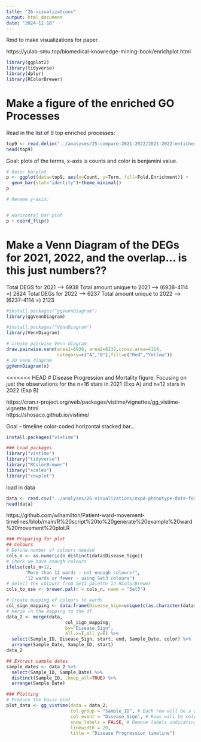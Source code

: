 ```yaml
---
title: "26-visualizations"
output: html_document
date: "2024-11-18"
---
```

Rmd to make visualizations for paper. 

https://yulab-smu.top/biomedical-knowledge-mining-book/enrichplot.html 

```r
library(ggplot2)
library(tidyverse)
library(dplyr)
library(RColorBrewer)
```


# Make a figure of the enriched GO Processes

Read in the list of 9 top enriched processes:
```r
top9 <- read.delim("../analyses/25-compare-2021-2022/2021-2022-entichedtop9_DAVID_separated.txt")
head(top9)
```
Goal: plots of the terms, x-axis is counts and color is benjamini value. 


```r

# Basic barplot
p <- ggplot(data=top9, aes(x=Count, y=Term, fill=Fold.Enrichment)) +
  geom_bar(stat="identity")+theme_minimal()
p

# Rename y-axis:


# Horizontal bar plot
p + coord_flip()
```

# Make a Venn Diagram of the DEGs for 2021, 2022, and the overlap... is this just numbers??

Total DEGS for 2021 --> 6938
Total amount unique to 2021 --> (6938-4114 =) 2824
Total DEGs for 2022 --> 6237
Total amount unique to 2022 --> (6237-4114 =) 2123
```r
#install.packages("ggVennDiagram")
library(ggVennDiagram)
```
```r
#install.packages("VennDiagram")
library(VennDiagram)
```



```r
# create pairwise Venn diagram 
draw.pairwise.venn(area1=6938, area2=6237,cross.area=4114, 
                   category=c("A","B"),fill=c("Red","Yellow"))
# 2D Venn diagram
ggVennDiagram(x) 
```

<<<<<<< HEAD
# Disease Progression and Mortality figure: 
Focusing on just the observations for the n=16 stars in 2021 (Exp A) and n=12 stars in 2022 (Exp B) 

https://cran.r-project.org/web/packages/vistime/vignettes/gg_vistime-vignette.html \    
https://shosaco.github.io/vistime/ 

 Goal -- timeline color-coded horizontal stacked bar... 

```r
install.packages("vistime")
```


```r
### Load packages
library("vistime")
library("tidyverse")
library("RColorBrewer")
library("scales")
library("cowplot")
```

load in data
```r
data <- read.csv("../analyses/26-visualizations/expA-phenotype-data-for-figure.csv")
head(data)
```
https://github.com/wlhamilton/Patient-ward-movement-timelines/blob/main/R%20script%20to%20generate%20example%20ward%20movement%20plot.R 

```r
### Preparing for plot
## Colours
# Define number of colours needed
cols_n <- as.numeric(n_distinct(data$Disease_Sign))
# Check we have enough colours
ifelse(cols_n>12, 
       "More than 12 wards - not enough colours!",
       "12 wards or fewer - using Set3 colours")
# Select the colours from Set3 palette in RColorBrewer
cols_to_use <- brewer.pal(n = cols_n, name = "Set3")
```


```r
# Create mapping of colours to wards
col_sign_mapping <- data.frame(Disease_Sign=unique(c(as.character(data$Disease_Sign))), color=cols_to_use)
# merge in the mapping to the df
data_2 <- merge(data,
                      col_sign_mapping,
                      by="Disease_Sign",
                      all.x=T,all.y=T) %>%
  select(Sample_ID, Disease_Sign, start, end, Sample_Date, color) %>%
  arrange(Sample_Date, Sample_ID, start)
data_2
```

```r
## Extract sample dates
sample_dates <- data_2 %>%
  select(Sample_ID, Sample_Date) %>%
  distinct(Sample_ID, .keep_all=TRUE) %>%
  arrange(Sample_Date)
```

```r
### Plotting
# Produce the basic plot
plot_data <- gg_vistime(data = data_2,
                        col.group = "Sample_ID", # Each row will be a sample_ID - proxy for unique star
                        col.event = "Disease_Sign", # Rows will be coloured by the disease-sign
                        show_labels = FALSE, # Remove labels indicating the ward
                        linewidth = 20,
                        title = "Disease Progression timeline")
```







